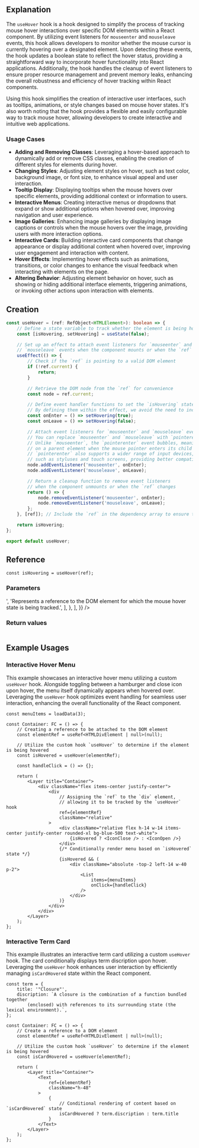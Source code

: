 
<ContentWrapper>

## Explanation

The `useHover` hook is a hook designed to simplify the process of tracking mouse hover interactions over specific DOM elements within a React component. By utilizing event listeners for `mouseenter` and `mouseleave` events, this hook allows developers to monitor whether the mouse cursor is currently hovering over a designated element. Upon detecting these events, the hook updates a boolean state to reflect the hover status, providing a straightforward way to incorporate hover functionality into React applications. Additionally, the hook handles the cleanup of event listeners to ensure proper resource management and prevent memory leaks, enhancing the overall robustness and efficiency of hover tracking within React components.

Using this hook simplifies the creation of interactive user interfaces, such as tooltips, animations, or style changes based on mouse hover states. It's also worth noting that the hook provides a flexible and easily configurable way to track mouse hover, allowing developers to create interactive and intuitive web applications.

### Usage Cases

-   **Adding and Removing Classes**: Leveraging a hover-based approach to dynamically add or remove CSS classes, enabling the creation of different styles for elements during hover.
-   **Changing Styles**: Adjusting element styles on hover, such as text color, background image, or font size, to enhance visual appeal and user interaction.
-   **Tooltip Display**: Displaying tooltips when the mouse hovers over specific elements, providing additional context or information to users.
-   **Interactive Menus**: Creating interactive menus or dropdowns that expand or show additional options when hovered over, improving navigation and user experience.
-   **Image Galleries**: Enhancing image galleries by displaying image captions or controls when the mouse hovers over the image, providing users with more interaction options.
-   **Interactive Cards**: Building interactive card components that change appearance or display additional content when hovered over, improving user engagement and interaction with content.
-   **Hover Effects**: Implementing hover effects such as animations, transitions, or color changes to enhance the visual feedback when interacting with elements on the page.
-   **Altering Behavior**: Adjusting element behavior on hover, such as showing or hiding additional interface elements, triggering animations, or invoking other actions upon interaction with elements.

</ContentWrapper>

<ContentWrapper>

## Creation

```typescript
const useHover = (ref: RefObject<HTMLElement>): boolean => {
    // Define a state variable to track whether the element is being hovered
    const [isHovering, setHovering] = useState(false);

    // Set up an effect to attach event listeners for `mouseenter` and
    // `mouseleave` events when the component mounts or when the `ref` changes
    useEffect(() => {
        // Check if the `ref` is pointing to a valid DOM element
        if (!ref.current) {
            return;
        }

        // Retrieve the DOM node from the `ref` for convenience
        const node = ref.current;

        // Define event handler functions to set the `isHovering` state accordingly.
        // By defining them within the effect, we avoid the need to include them in the dependency array
        const onEnter = () => setHovering(true);
        const onLeave = () => setHovering(false);

        // Attach event listeners for `mouseenter` and `mouseleave` events to the DOM node.
        // You can replace `mouseenter` and `mouseleave` with `pointerenter` and `pointerleave`.
        // Unlike `mouseenter`, the `pointerenter` event bubbles, meaning it can be captured
        // on a parent element when the mouse pointer enters its child elements.
        // `pointerenter` also supports a wider range of input devices,
        // such as styluses and touch screens, providing better compatibility and versatility
        node.addEventListener('mouseenter', onEnter);
        node.addEventListener('mouseleave', onLeave);

        // Return a cleanup function to remove event listeners
        // when the component unmounts or when the `ref` changes
        return () => {
            node.removeEventListener('mouseenter', onEnter);
            node.removeEventListener('mouseleave', onLeave);
        };
    }, [ref]); // Include the `ref` in the dependency array to ensure the `useEffect` runs when the `ref` changes

    return isHovering;
};

export default useHover;
```

</ContentWrapper>

<ContentWrapper>

## Reference

```tsx
const isHovering = useHover(ref);
```

### Parameters

<Table
    tableContent={{
        headerItems: ['Name', 'Type', 'Description'],
        bodyItems: [
            {
                head: 'ref',
                cells: [
                    'RefObject<HTMLElement>',
                    'Represents a reference to the DOM element for which the mouse hover state is being tracked.',
                ],
            },
        ],
    }}
/>

### Return values

<Table
    tableContent={{
        headerItems: ['Name', 'Type', 'Description'],
        bodyItems: [
            {
                head: 'isHovering',
                cells: [
                    'boolean',
                    'The indication of whether the element is currently being hovered over.',
                ],
            },
        ],
    }}
/>

</ContentWrapper>

<ContentWrapper>

## Example Usages

### Interactive Hover Menu

This example showcases an interactive hover menu utilizing a custom `useHover` hook. Alongside toggling between a hamburger and close icon upon hover, the menu itself dynamically appears when hovered over. Leveraging the `useHover` hook optimizes event handling for seamless user interaction, enhancing the overall functionality of the React component.

```tsx
const menuItems = loadData(3);

const Container: FC = () => {
    // Creating a reference to be attached to the DOM element
    const elementRef = useRef<HTMLDivElement | null>(null);

    // Utilize the custom hook `useHover` to determine if the element is being hovered
    const isHovered = useHover(elementRef);

    const handleClick = () => {};

    return (
        <Layer title="Container">
            <div className="flex items-center justify-center">
                <div
                    // Assigning the `ref` to the `div` element,
                    // allowing it to be tracked by the `useHover` hook
                    ref={elementRef}
                    className="relative"
                >
                    <div className="relative flex h-14 w-14 items-center justify-center rounded-xl bg-blue-500 text-white">
                        {isHovered ? <IconClose /> : <IconOpen />}
                    </div>
                    {/* Conditionally render menu based on `isHovered` state */}
                    {isHovered && (
                        <div className="absolute -top-2 left-14 w-40 p-2">
                            <List
                                items={menuItems}
                                onClick={handleClick}
                            />
                        </div>
                    )}
                </div>
            </div>
        </Layer>
    );
};
```

<ExampleWrapper>
    <CaseHamburgerMenu />
</ExampleWrapper>

### Interactive Term Card

This example illustrates an interactive term card utilizing a custom `useHover` hook. The card conditionally displays term discription upon hover. Leveraging the `useHover` hook enhances user interaction by efficiently managing `isCardHovered` state within the React component.

```tsx
const term = {
    title: '"Closure"',
    discription: `A closure is the combination of a function bundled together 
		(enclosed) with references to its surrounding state (the lexical environment).`,
};

const Container: FC = () => {
    // Create a reference to a DOM element
    const elementRef = useRef<HTMLDivElement | null>(null);

    // Utilize the custom hook `useHover` to determine if the element is being hovered
    const isCardHovered = useHover(elementRef);

    return (
        <Layer title="Container">
            <Text
                ref={elementRef}
                className="h-48"
            >
                {
                    // Conditional rendering of content based on `isCardHovered` state
                    isCardHovered ? term.discription : term.title
                }
            </Text>
        </Layer>
    );
};
```

<ExampleWrapper>
    <CaseTermCard />
</ExampleWrapper>

</ContentWrapper>
